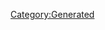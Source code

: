 {{Database/Music/MusicInfo
 |ID=5
 |Cov=5
 |Cd=6
 |Nam=5
 |Div=5
 |Ma=1
 |SerieId=2
 |SerieLogoId=2
 |WavId=5
 |VariationId=0
 |Dsc=5
 |Strt=10
 |ValkyrieBattle=1
 |ValkyrieIntro=1
 |ValkyrieIntroSky=1
 |DivaSolo=1
 |DivaMulti=1
 |Exp=1
}}
[[Category:Generated]]
